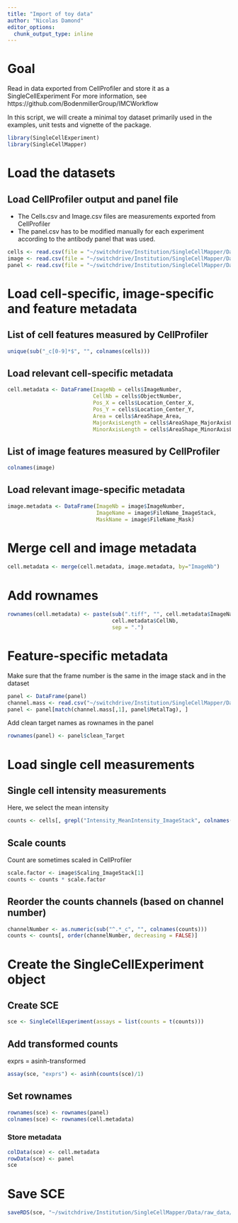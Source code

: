 ```yaml
---
title: "Import of toy data"
author: "Nicolas Damond"
editor_options:
  chunk_output_type: inline
---
```


# Goal

Read in data exported from CellProfiler and store it as a SingleCellExperiment
For more information, see https://github.com/BodenmillerGroup/IMCWorkflow 

In this script, we will create a minimal toy dataset primarily used in the examples, unit tests and vignette of the \link{SingleCellMapper} package.

```r
library(SingleCellExperiment)
library(SingleCellMapper)
```

# Load the datasets

## Load CellProfiler output and panel file

- The Cells.csv and Image.csv files are measurements exported from CellProfiler
- The panel.csv has to be modified manually for each experiment according to the antibody panel that was used.

```r
cells <- read.csv(file = "~/switchdrive/Institution/SingleCellMapper/Data/raw_data/cpoutput/Cells.csv", stringsAsFactors = FALSE)
image <- read.csv(file = "~/switchdrive/Institution/SingleCellMapper/Data/raw_data/cpoutput/Image.csv", stringsAsFactors = FALSE)
panel <- read.csv(file = "~/switchdrive/Institution/SingleCellMapper/Data/raw_data/panel.csv", stringsAsFactors = FALSE)
```

# Load cell-specific, image-specific and feature metadata

## List of cell features measured by CellProfiler

```r
unique(sub("_c[0-9]*$", "", colnames(cells)))
```

## Load relevant cell-specific metadata

```r
cell.metadata <- DataFrame(ImageNb = cells$ImageNumber,
                           CellNb = cells$ObjectNumber,
                           Pos_X = cells$Location_Center_X,
                           Pos_Y = cells$Location_Center_Y,
                           Area = cells$AreaShape_Area,
                           MajorAxisLength = cells$AreaShape_MajorAxisLength,
                           MinorAxisLength = cells$AreaShape_MinorAxisLength)
```

## List of image features measured by CellProfiler

```r
colnames(image)
```

## Load relevant image-specific metadata

```r
image.metadata <- DataFrame(ImageNb = image$ImageNumber,
                            ImageName = image$FileName_ImageStack,
                            MaskName = image$FileName_Mask)
```

# Merge cell and image metadata

```r
cell.metadata <- merge(cell.metadata, image.metadata, by="ImageNb")
```

# Add rownames

```r
rownames(cell.metadata) <- paste(sub(".tiff", "", cell.metadata$ImageName),
                                 cell.metadata$CellNb,
                                 sep = ".")
```

# Feature-specific metadata

Make sure that the frame number is the same in the image stack and in the dataset

```r
panel <- DataFrame(panel)
channel.mass <- read.csv("~/switchdrive/Institution/SingleCellMapper/Data/raw_data/images/A02_imc.csv", header = FALSE)
panel <- panel[match(channel.mass[,1], panel$MetalTag), ]
```

Add clean target names as rownames in the panel

```r
rownames(panel) <- panel$clean_Target
```

# Load single cell measurements

## Single cell intensity measurements

Here, we select the mean intensity

```r
counts <- cells[, grepl("Intensity_MeanIntensity_ImageStack", colnames(cells))]
```

## Scale counts

Count are sometimes scaled in CellProfiler

```r
scale.factor <- image$Scaling_ImageStack[1]
counts <- counts * scale.factor
```

## Reorder the counts channels (based on channel number)

```r
channelNumber <- as.numeric(sub("^.*_c", "", colnames(counts)))
counts <- counts[, order(channelNumber, decreasing = FALSE)] 
```

# Create the SingleCellExperiment object

## Create SCE

```r
sce <- SingleCellExperiment(assays = list(counts = t(counts)))
```

## Add transformed counts

exprs = asinh-transformed

```r
assay(sce, "exprs") <- asinh(counts(sce)/1)
```

## Set rownames

```r
rownames(sce) <- rownames(panel)
colnames(sce) <- rownames(cell.metadata)
```

### Store metadata
```r
colData(sce) <- cell.metadata
rowData(sce) <- panel
sce
```

# Save SCE

```r
saveRDS(sce, "~/switchdrive/Institution/SingleCellMapper/Data/raw_data/sce.rds")
```



